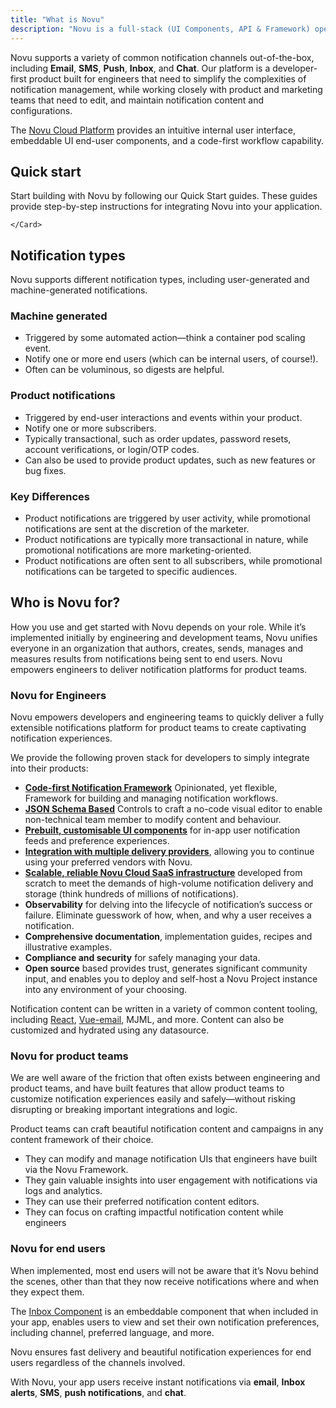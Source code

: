 ```yaml
---
title: "What is Novu"
description: "Novu is a full-stack (UI Components, API & Framework) open source notification infrastructure platform for building, managing, delivering, and monitoring all types of end-user notifications."
---
```



Novu supports a variety of common notification channels out-of-the-box, including **Email**, **SMS**, **Push**, **Inbox**, and **Chat**. Our platform is a developer-first product built for engineers that need to simplify the complexities of notification management, while working closely with product and marketing teams that need to edit, and maintain notification content and configurations.

The [Novu Cloud Platform](https://dashboard.novu.co) provides an intuitive internal user interface, embeddable UI end-user components, and a code-first workflow capability.

<EchoTerminal />


## Quick start

Start building with Novu by following our Quick Start guides. These guides provide step-by-step instructions for integrating Novu into your application.

<CardGroup cols={3}>
    <Card title="Next.js" color="#00D7FE" href="/quickstart/next">
    </Card>
    <Card title="Express.js" color="#47BA87" href="/quickstart/express">
    </Card>
    <Card title="Remix"  color="#BC002C" href="/quickstart/remix">
    </Card>
    <Card title="Svelte" color="#16a34a" href="/quickstart/svelte">
    </Card>
    <Card title="Nuxt" color="#16a34a" href="/quickstart/nuxt">
    </Card>
    <Card
        title="H3"
        color="#16a34a"
        href="/quickstart/h3">

    </Card>

</CardGroup>

## Notification types

Novu supports different notification types, including user-generated and machine-generated notifications.

### Machine generated

- Triggered by some automated action—think a container pod scaling event.
- Notify one or more end users (which can be internal users, of course!).
- Often can be voluminous, so digests are helpful.

### Product notifications

- Triggered by end-user interactions and events within your product.
- Notify one or more subscribers.
- Typically transactional, such as order updates, password resets, account verifications, or login/OTP codes.
- Can also be used to provide product updates, such as new features or bug fixes.

### Key Differences

- Product notifications are triggered by user activity, while promotional notifications are sent at the discretion of the marketer.
- Product notifications are typically more transactional in nature, while promotional notifications are more marketing-oriented.
- Product notifications are often sent to all subscribers, while promotional notifications can be targeted to specific audiences.

## Who is Novu for?

How you use and get started with Novu depends on your role. While it’s implemented initially by engineering and development teams, Novu unifies everyone in an organization that authors, creates, sends, manages and measures results from notifications being sent to end users. Novu empowers engineers to deliver notification platforms for product teams.

### Novu for Engineers

Novu empowers developers and engineering teams to quickly deliver a fully extensible notifications platform for product teams to create captivating notification experiences.

We provide the following proven stack for developers to simply integrate into their products:

- **[Code-first Notification Framework](/sdks/framework/typescript/overview)** Opinionated, yet flexible, Framework for building and managing notification workflows.
- **[JSON Schema Based](/api-reference/overview)** Controls to craft a no-code visual editor to enable non-technical team member to modify content and behaviour.
- **[Prebuilt, customisable UI components](/inbox/introduction)** for in-app user notification feeds and preference experiences.
- **[Integration with multiple delivery providers](/integrations/providers/introduction)**, allowing you to continue using your preferred vendors with Novu.
- **[Scalable, reliable Novu Cloud SaaS infrastructure](https://dashboard.novu.co)** developed from scratch to meet the demands of high-volume notification delivery and storage (think hundreds of millions of notifications).
- **Observability** for delving into the lifecycle of notification’s success or failure. Eliminate guesswork of how, when, and why a user receives a notification.
- **Comprehensive documentation**, implementation guides, recipes and illustrative examples.
- **Compliance and security** for safely managing your data.
- **Open source** based provides trust, generates significant community input, and enables you to deploy and self-host a Novu Project instance into any environment of your choosing.

Notification content can be written in a variety of common content tooling, including [React](/integrations/react-email), [Vue-email](/integrations/vue-email), MJML, and more. Content can also be customized and hydrated using any datasource.

### Novu for product teams

We are well aware of the friction that often exists between engineering and product teams, and have built features that allow product teams to customize notification experiences easily and safely—without risking disrupting or breaking important integrations and logic.

Product teams can craft beautiful notification content and campaigns in any content framework of their choice.

- They can modify and manage notification UIs that engineers have built via the Novu Framework.
- They gain valuable insights into user engagement with notifications via logs and analytics.
- They can use their preferred notification content editors.
- They can focus on crafting impactful notification content while engineers

### Novu for end users

When implemented, most end users will not be aware that it’s Novu behind the scenes, other than that they now receive notifications where and when they expect them.

The [Inbox Component](/inbox/introduction) is an embeddable component that when included in your app, enables users to view and set their own notification preferences, including channel, preferred language, and more.

Novu ensures fast delivery and beautiful notification experiences for end users regardless of the channels involved.

With Novu, your app users receive instant notifications via **email**, **Inbox alerts**, **SMS**, **push notifications**, and **chat**.
